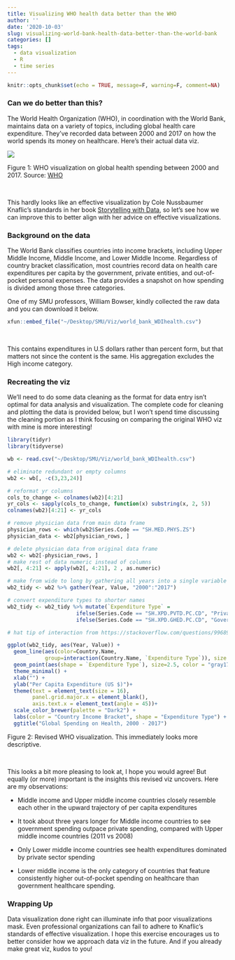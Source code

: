 ```yaml
---
title: Visualizing WHO health data better than the WHO
author: ''
date: '2020-10-03'
slug: visualizing-world-bank-health-data-better-than-the-world-bank
categories: []
tags:
  - data visualization
  - R
  - time series
---
```


```r
knitr::opts_chunk$set(echo = TRUE, message=F, warning=F, comment=NA)
```


### Can we do better than this?

The World Health Organization (WHO), in coordination with the World Bank, maintains data on a variety of topics, including global health care expenditure.  They've recorded data between 2000 and 2017 on how the world spends its money on healthcare.  Here's their actual data viz.

![](/post/2020-10-03-visualizing-world-bank-health-data-better-than-the-world-bank_files/who_health.png)
<p class="caption">
Figure 1: WHO visualization on global health spending between 2000 and 2017.  Source: [WHO](https://apps.who.int/nha/database)
</p>
<br>

This hardly looks like an effective visualization by Cole Nussbaumer Knaflic's standards in her book [Storytelling with Data](https://www.amazon.com/Storytelling-Data-Visualization-Business-Professionals/dp/1119002257), so let's see how we can improve this to better align with her advice on effective visualizations.

### Background on the data

The World Bank classifies countries into income brackets, including Upper Middle Income, Middle Income, and Lower Middle Income.  Regardless of country bracket classification, most countries record data on health care expenditures per capita by the government, private entities, and out-of-pocket personal expenses.  The data provides a snapshot on how spending is divided among those three categories.  

One of my SMU professors, William Bowser, kindly collected the raw data and you can download it below.  

```r
xfun::embed_file("~/Desktop/SMU/Viz/world_bank_WDIhealth.csv")
```
<br>

This contains expenditures in U.S dollars rather than percent form, but that matters not since the content is the same.  His aggregation excludes the High income category.

### Recreating the viz

We'll need to do some data cleaning as the format for data entry isn't optimal for data analysis and visualization.  The complete code for cleaning and plotting the data is provided below, but I won't spend time discussing the cleaning portion as I think focusing on comparing the original WHO viz with mine is more interesting!

```r
library(tidyr)
library(tidyverse)

wb <- read.csv("~/Desktop/SMU/Viz/world_bank_WDIhealth.csv")

# eliminate redundant or empty columns
wb2 <- wb[, -c(3,23,24)]

# reformat yr columns
cols_to_change <- colnames(wb2)[4:21]
yr_cols <- sapply(cols_to_change, function(x) substring(x, 2, 5))
colnames(wb2)[4:21] <- yr_cols

# remove physician data from main data frame
physician_rows <- which(wb2$Series.Code == "SH.MED.PHYS.ZS")
physician_data <- wb2[physician_rows, ]

# delete physician data from original data frame
wb2 <- wb2[-physician_rows, ]
# make rest of data numeric instead of columns
wb2[, 4:21] <- apply(wb2[, 4:21], 2 , as.numeric)

# make from wide to long by gathering all years into a single variable
wb2_tidy <- wb2 %>% gather(Year, Value, "2000":"2017")

# convert expenditure types to shorter names
wb2_tidy <- wb2_tidy %>% mutate(`Expenditure Type` = 
                      ifelse(Series.Code == "SH.XPD.PVTD.PC.CD", "Private", 
                      ifelse(Series.Code == "SH.XPD.GHED.PC.CD", "Government", "Out-of-pocket")))

# hat tip of interaction from https://stackoverflow.com/questions/9968976/group-by-two-columns-in-ggplot2

ggplot(wb2_tidy, aes(Year, Value)) + 
  geom_line(aes(color=Country.Name,
            group=interaction(Country.Name, `Expenditure Type`)), size = 1.5) + 
  geom_point(aes(shape = `Expenditure Type`), size=2.5, color = "gray17") + 
  theme_minimal() +
  xlab("") + 
  ylab("Per Capita Expenditure (US $)")+
  theme(text = element_text(size = 16),
        panel.grid.major.x = element_blank(), 
        axis.text.x = element_text(angle = 45))+
  scale_color_brewer(palette = "Dark2") + 
  labs(color = "Country Income Bracket", shape = "Expenditure Type") + 
  ggtitle("Global Spending on Health, 2000 - 2017")
```

<p class="caption">
Figure 2: Revised WHO visualization.  This immediately looks more descriptive.
</p>
<br>

This looks a bit more pleasing to look at, I hope you would agree!  But equally (or more) important is the insights this revised viz uncovers.  Here are my observations:

* Middle income and Upper middle income countries closely resemble each other in the upward trajectory of per capita expenditures

* It took about three years longer for Middle income countries to see government spending outpace private spending, compared with Upper middle income countries (2011 vs 2008)

* Only Lower middle income countries see health expenditures dominated by private sector spending

* Lower middle income is the only category of countries that feature consistently higher out-of-pocket spending on healthcare than government healthcare spending.  


### Wrapping Up

Data visualization done right can illuminate info that poor visualizations mask.  Even professional organizations can fail to adhere to Knaflic's standards of effective visualization. I hope this exercise encourages us to better consider how we approach data viz in the future.  And if you already make great viz, kudos to you!

